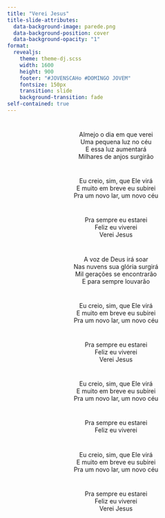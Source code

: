 ```yaml
---
title: "Verei Jesus"
title-slide-attributes:
  data-background-image: parede.png
  data-background-position: cover
  data-background-opacity: "1"
format: 
  revealjs:
    theme: theme-dj.scss
    width: 1600
    height: 900
    footer: "#JOVENSCAHo #DOMINGO JOVEM"
    fontsize: 150px
    transition: slide
    background-transition: fade
self-contained: true
---
```


# {background-image="parede.png"}

<center>
Almejo o dia em que verei <br>
Uma pequena luz no céu <br>
E essa luz aumentará <br>
Milhares de anjos surgirão <br>
</center>

# {background-image="parede.png"}

<center>
Eu creio, sim, que Ele virá <br>
E muito em breve eu subirei <br>
Pra um novo lar, um novo céu <br>
</center>

# {background-image="parede.png"}

<center>
Pra sempre eu estarei <br>
Feliz eu viverei <br>
Verei Jesus <br>
</center>

# {background-image="parede.png"}

<center>
A voz de Deus irá soar <br>
Nas nuvens sua glória surgirá <br>
Mil gerações se encontrarão <br>
E para sempre louvarão <br>
</center>

# {background-image="parede.png"}

<center>
Eu creio, sim, que Ele virá <br>
E muito em breve eu subirei <br>
Pra um novo lar, um novo céu <br>
</center>

# {background-image="parede.png"}

<center>
Pra sempre eu estarei <br>
Feliz eu viverei <br>
Verei Jesus <br>
</center>

# {background-image="parede.png"}

<center>
Eu creio, sim, que Ele virá <br>
E muito em breve eu subirei <br>
Pra um novo lar, um novo céu <br>
</center>

# {background-image="parede.png"}

<center>
Pra sempre eu estarei <br>
Feliz eu viverei <br>
</center>

# {background-image="parede.png"}

<center>
Eu creio, sim, que Ele virá  <br>
E muito em breve eu subirei  <br>
Pra um novo lar, um novo céu  <br>
</center>

# {background-image="parede.png"}

<center>
Pra sempre eu estarei  <br>
Feliz eu viverei  <br>
Verei Jesus  <br>
</center>




